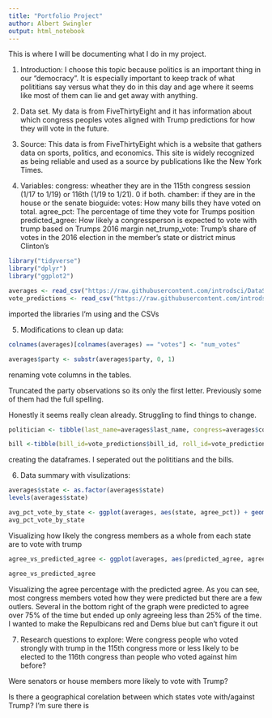 ```yaml
---
title: "Portfolio Project"
author: Albert Swingler
output: html_notebook
---
```


This is where I will be documenting what I do in my project.

1. Introduction:
I choose this topic because politics is an important thing in our "democracy". It is especially important to keep track of what polititians say versus what they do in this day and age where it seems like most of them can lie and get away with anything.

2. Data set.
My data is from FiveThirtyEight and it has information about which congress peoples votes aligned with Trump predictions for how they will vote in the future. 

3. Source:
This data is from FiveThirtyEight which is a website that gathers data on sports, politics, and economics. This site is widely recognized as being reliable and used as a source by publications like the New York Times.

4. Variables:
congress: wheather they are in the 115th congress session (1/17 to 1/19) or 116th (1/19 to 1/21). 0 if both.
chamber: if they are in the house or the senate
bioguide:
votes: How many bills they have voted on total.
agree_pct: The percentage of time they vote for Trumps position
predicted_agree: How likely a congressperson is expected to vote with trump based on Trumps 2016 margin
net_trump_vote: Trump’s share of votes in the 2016 election in the member’s state or district minus Clinton’s





```r

library("tidyverse")
library("dplyr")
library("ggplot2")

averages <- read_csv("https://raw.githubusercontent.com/introdsci/DataScience-aswingler1/master/averages.csv")
vote_predictions <- read_csv("https://raw.githubusercontent.com/introdsci/DataScience-aswingler1/master/vote_predictions.csv")

```
imported the libraries I'm using and the CSVs

5. Modifications to clean up data:
```r
colnames(averages)[colnames(averages) == "votes"] <- "num_votes"

averages$party <- substr(averages$party, 0, 1)
```
renaming vote columns in the tables.

Truncated the party observations so its only the first letter. Previously some of them had the full spelling.

Honestly it seems really clean already. Struggling to find things to change.


```r
politician <- tibble(last_name=averages$last_name, congress=averages$congress, chamber=averages$chamber, num_votes=averages$num_votes, state=averages$state, district=averages$district, party=averages$party)

bill <-tibble(bill_id=vote_predictions$bill_id, roll_id=vote_predictions$roll_id, comgress=vote_predictions$congress, chamber=vote_predictions$chamber, voted_at=vote_predictions$voted_at)


```
creating the dataframes. I seperated out the polititians and the bills.

6. Data summary with visulizations:
```r
averages$state <- as.factor(averages$state)
levels(averages$state)

avg_pct_vote_by_state <- ggplot(averages, aes(state, agree_pct)) + geom_bar(stat="identity", width=.25, color="purple") +  theme(axis.text.x = element_text(angle = 45))
avg_pct_vote_by_state
```
Visualizing how likely the congress members as a whole from each state are to vote with trump

```r

agree_vs_predicted_agree <- ggplot(averages, aes(predicted_agree, agree_pct)) + geom_point(size=2, shape=19, color="#ed5126")

agree_vs_predicted_agree

```
Visualizing the agree percentage with the predicted agree. As you can see, most congress members voted how they were predicted but there are a few outlers. Several in the bottom right of the graph were predicted to agree over 75% of the time but ended up only agreeing less than 25% of the time. I wanted to make the Repulbicans red and Dems blue but can't figure it out


7. Research questions to explore:
Were congress people who voted strongly with trump in the 115th congress more or less likely to be elected to the 116th congress than people who voted against him before?


Were senators or house members more likely to vote with Trump?

Is there a geographical corelation between which states vote with/against Trump? I'm sure there is

